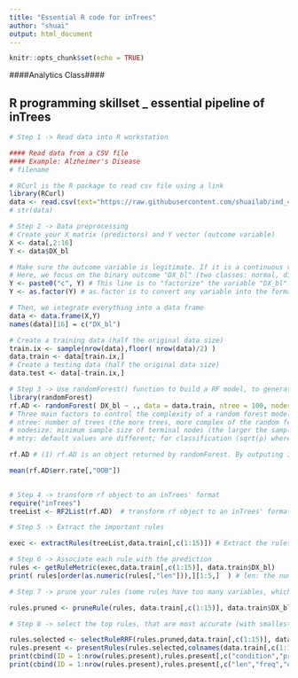 ```yaml
---
title: "Essential R code for inTrees"
author: "shuai"
output: html_document
---
```


```r
knitr::opts_chunk$set(echo = TRUE)
```


####Analytics Class####

## R programming skillset _ essential pipeline of inTrees

```r
# Step 1 -> Read data into R workstation

#### Read data from a CSV file 
#### Example: Alzheimer's Disease
# filename

# RCurl is the R package to read csv file using a link
library(RCurl)
data <- read.csv(text="https://raw.githubusercontent.com/shuailab/ind_498/master/resource/data/AD.csv")
# str(data)
```

```r
# Step 2 -> Data preprocessing
# Create your X matrix (predictors) and Y vector (outcome variable)
X <- data[,2:16]
Y <- data$DX_bl

# Make sure the outcome variable is legitimate. If it is a continuous variable (regression problem), it should be defined as a "num" variable in R. If it is a binary or a more genernal categorical variable (classification problem), it should be defined as a "factor" variable in R. 
# Here, we focus on the binary outcome "DX_bl" (two classes: normal, diseases). The following code makes sure the variable "DX_bl" is a "factor".
Y <- paste0("c", Y) # This line is to "factorize" the variable "DX_bl". It denotes "0" as "c0" and "1" as "c1", to highlight the fact that "DX_bl" is a factor variable, not a numerical variable
Y <- as.factor(Y) # as.factor is to convert any variable into the format as "factor" variable. 

# Then, we integrate everything into a data frame
data <- data.frame(X,Y)
names(data)[16] = c("DX_bl")

# Create a training data (half the original data size)
train.ix <- sample(nrow(data),floor( nrow(data)/2) )
data.train <- data[train.ix,]
# Create a testing data (half the original data size)
data.test <- data[-train.ix,]

```


```r
# Step 3 -> Use randomForest() function to build a RF model, to generate all the candidate rules for later use (by LASSO)
library(randomForest)
rf.AD <- randomForest( DX_bl ~ ., data = data.train, ntree = 100, nodesize = 20, mtry = 5) 
# Three main factors to control the complexity of a random forest model
# ntree: number of trees (the more trees, more complex of the random forest model)
# nodesize: minimum sample size of terminal nodes (the larger the sample size in terminal nodes, less complex of the trees, therefore, less complex of the random forest model)
# mtry: default values are different; for classification (sqrt(p) where p is number of variables in x) and regression (p/3). The larger the mtry value, more likely to get more complex random forest model

rf.AD # (1) rf.AD is an object returned by randomForest. By outputing it, you can see the OOB error and classification errors in each class (remember, this is training error). (2) For instance, rf.AD$err.rate, has three columns, corresponding to OOB error, error on class 1, and error on class 2, respectively. Each row corresponds to a tree. To get the overall OOB error, simply do mean(rf.AD$err.rate[,"OOB"]). (3) rf.AD$importance: gives ranking scores of the variables, the larger the score, the more importance of the model. 

mean(rf.AD$err.rate[,"OOB"])
     

```


```r
# Step 4 -> transform rf object to an inTrees' format
require("inTrees")
treeList <- RF2List(rf.AD)  # transform rf object to an inTrees' format. Check out, names(treeList), to see what is inside the object treeList. Basically, it records the details of the trees, inherited from rf.AD


```

```r
# Step 5 -> Extract the important rules

exec <- extractRules(treeList,data.train[,c(1:15)]) # Extract the rules from treeList. In other words, this is the decomposition of the trees in the rf.AD into rules. Recall the "Z" variables in lecture. 
```


```r

# Step 6 -> Associate each rule with the prediction
rules <- getRuleMetric(exec,data.train[,c(1:15)], data.train$DX_bl)
print( rules[order(as.numeric(rules[,"len"])),][1:5,]  ) # len: the number of variables in the rule; freq: the percentage of the data points in your data that satisfy the condition of this rule; err: prediction error of this rule

```

```r
# Step 7 -> prune your rules (some rules have too many variables, which are hard to interpret, thus, prune those rules and trim them down by cutting unnecessary variables out of these rules)

rules.pruned <- pruneRule(rules, data.train[,c(1:15)], data.train$DX_bl, maxDecay = 0.005, typeDecay = 2)

```

```r

# Step 8 -> select the top rules, that are most accurate (with smallest err) and quite frequent (you don't want to see rules that are rarely satisfied in the dataset, as this indicates that the rules are probably based on a very small portion of the dataset due to overfitting)

rules.selected <- selectRuleRRF(rules.pruned,data.train[,c(1:15)], data.train$DX_bl)
rules.present <- presentRules(rules.selected,colnames(data.train[,c(1:15)])) 
print(cbind(ID = 1:nrow(rules.present),rules.present[,c("condition","pred")]) )
print(cbind(ID = 1:nrow(rules.present),rules.present[,c("len","freq","err")]) )

```




